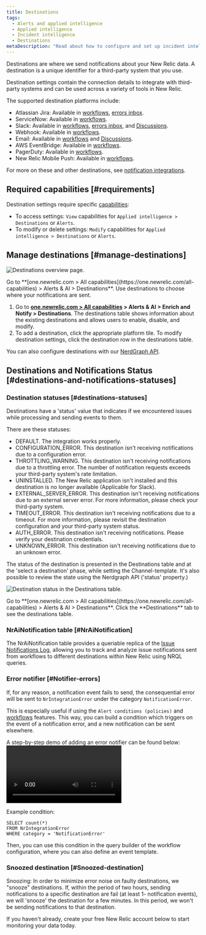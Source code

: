 ```yaml
---
title: Destinations
tags:
  - Alerts and applied intelligence
  - Applied intelligence
  - Incident intelligence
  - Destinations
metaDescription: "Read about how to configure and set up incident intelligence destinations."
---
```





Destinations are where we send notifications about your New Relic data. A destination is a unique identifier for a third-party system that you use.

Destination settings contain the connection details to integrate with third-party systems and can be used across a variety of tools in New Relic.

The supported destination platforms include:

* Atlassian Jira: Available in [workflows](/docs/alerts-applied-intelligence/applied-intelligence/incident-workflows/incident-workflows/), [errors inbox](/docs/errors-inbox/).
* ServiceNow: Available in [workflows](/docs/alerts-applied-intelligence/applied-intelligence/incident-workflows/incident-workflows/).
* Slack: Available in [workflows](/docs/alerts-applied-intelligence/applied-intelligence/incident-workflows/incident-workflows/), [errors inbox](/docs/errors-inbox/), and [Discussions](/docs/new-relic-solutions/new-relic-one/ui-data/collaborate/collaboration-slack-integration/).
* Webhook: Available in [workflows](/docs/alerts-applied-intelligence/applied-intelligence/incident-workflows/incident-workflows/).
* Email: Available in [workflows](/docs/alerts-applied-intelligence/applied-intelligence/incident-workflows/incident-workflows/) and [Discussions](/docs/new-relic-solutions/new-relic-one/ui-data/collaborate/collaborate-with-teammates/).
* AWS EventBridge: Available in [workflows](/docs/alerts-applied-intelligence/applied-intelligence/incident-workflows/incident-workflows/).
* PagerDuty: Available in [workflows](/docs/alerts-applied-intelligence/applied-intelligence/incident-workflows/incident-workflows/).
* New Relic Mobile Push: Available in [workflows](/docs/alerts-applied-intelligence/applied-intelligence/incident-workflows/incident-workflows/).

For more on these and other destinations, see [notification integrations](/docs/alerts-applied-intelligence/notifications/notification-integrations).


## Required capabilities [#requirements]

Destination settings require specific [capabilities](/docs/accounts/accounts-billing/new-relic-one-user-management/user-capabilities):

* To access settings: `View` capabilities for `Applied intelligence > Destinations` or `Alerts`.
* To modify or delete settings: `Modify` capabilities for `Applied intelligence > Destinations` or `Alerts`.

## Manage destinations [#manage-destinations]

<img
  title="Destinations overview page"
  alt="Destinations overview page."
  src={accountsDestinationsOverview}
/>

<figcaption>
  Go to **[one.newrelic.com > All capabilities](https://one.newrelic.com/all-capabilities) > Alerts & AI > Destinations**. Use destinations to choose where your notifications are sent.
</figcaption>

1. Go to **[one.newrelic.com > All capabilities](https://one.newrelic.com/all-capabilities) > Alerts & AI > Enrich and Notify > Destinations**. The destinations table shows information about the existing destinations and allows users to enable, disable, and modify.
2. To add a destination, click the appropriate platform tile. To modify destination settings, click the destination row in the destinations table.

You can also configure destinations with our [NerdGraph API](/docs/apis/nerdgraph/examples/nerdgraph-api-notifications-destinations).

## Destinations and Notifications Status [#destinations-and-notifications-statuses]

### Destination statuses [#destinations-statuses]

Destinations have a 'status' value that indicates if we encountered issues while processing and sending events to them.


There are these statuses:

* DEFAULT. The integration works properly.
* CONFIGURATION_ERROR. This destination isn't receiving notifications due to a configuration error. 
* THROTTLING_WARNING. This destination isn't receiving notifications due to a throttling error. The number of notification requests exceeds your third-party system's rate limitation.
* UNINSTALLED. The New Relic application isn't installed and this destination is no longer available (Applicable for Slack).
* EXTERNAL_SERVER_ERROR. This destination isn't receiving notifications due to an external server error. For more information, please check your third-party system.
* TIMEOUT_ERROR. This destination isn't receiving notifications due to a timeout. For more information, please revisit the destination configuration and your third-party system status.
* AUTH_ERROR. This destination isn't receiving notifications. Please verify your destination credentials.
* UNKNOWN_ERROR. This destination isn't receiving notifications due to an unknown error.

The status of the destination is presented in the Destinations table and at the 'select a destination' phase, while setting the Channel-template.
It's also possible to review the state using the Nerdgraph API ('status' property.)

<img
  title="Destination status in the Destinations table."
  alt="Destination status in the Destinations table."
  src={accountsDestinationsStatus}
/>

<figcaption>
  Go to **[one.newrelic.com > All capabilities](https://one.newrelic.com/all-capabilities) > Alerts & AI > Destinations**. Click the **Destinations** tab to see the destinations table.
</figcaption>

### NrAiNotification table [#NrAiNotification]
The NrAiNotification table provides a queriable replica of the [Issue Notifications Log](docs/alerts-applied-intelligence/applied-intelligence/incident-workflows/incident-workflows/#issue-notification-log), allowing you to track and analyze issue notifications sent from workflows to different destinations within New Relic using NRQL queries.



### Error notifier [#Notifier-errors]

If, for any reason, a notification event fails to send, the consequential error will be sent to `NrIntegrationError` under the category `NotificationError`.

This is especially useful if using the `Alert conditions (policies)` and [workflows](/docs/alerts-applied-intelligence/applied-intelligence/incident-workflows/incident-workflows/) features. This way, you can build a condition which triggers on the event of a notification error, and a new notification can be sent elsewhere.

A step-by-step demo of adding an error notifier can be found below:
<Video
  type="wistia"
  id="b89ctyjolq"
/>

Example condition:

```
SELECT count(*)
FROM NrIntegrationError
WHERE category = 'NotificationError'
```

Then, you can use this condition in the query builder of the workflow configuration, where you can also define an event template.

### Snoozed destination [#Snoozed-destination]

Snoozing:
In order to minimize error noise on faulty destinations, we "snooze" destinations. If, within the period of two hours, sending notifications to a specific destination are fail (at least 1- notification events), we will 'snooze' the destination for a few minutes. In this period, we won't be sending notifications to that destination.

If you haven't already, create your free New Relic account below to start monitoring your data today.

<InlineSignup/>
